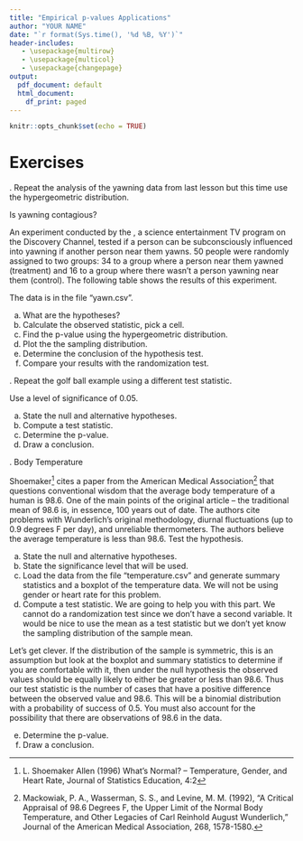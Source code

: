 ```yaml
---
title: "Empirical p-values Applications"
author: "YOUR NAME"
date: "`r format(Sys.time(), '%d %B, %Y')`"
header-includes:
   - \usepackage{multirow}
   - \usepackage{multicol}
   - \usepackage{changepage}
output:
  pdf_document: default
  html_document:
    df_print: paged
---
```


```r
knitr::opts_chunk$set(echo = TRUE)
```

\newcommand{\E}{\mbox{E}}
\newcommand{\Var}{\mbox{Var}}
\newcommand{\Cov}{\mbox{Cov}}
\newcommand{\Prob}{\mbox{P}}
\newcommand*\diff{\mathop{}\!\mathrm{d}}

# Exercises

\indent 1. Repeat the analysis of the yawning data from last lesson but this time use the hypergeometric distribution.

Is yawning contagious? 

An experiment conducted by the \textit{MythBusters}, a science entertainment TV program on the Discovery Channel, tested if a person can be subconsciously influenced into yawning if another person near them yawns. 50 people were randomly assigned to two groups: 34 to a group where a person near them yawned (treatment) and 16 to a group where there wasn't a person yawning near them (control). The following table shows the results of this experiment. 
\begin{center}
\begin{tabular}{ll cc c} 
			&				& \multicolumn{2}{c}{\textit{Group}} \\
\cline{3-4}
							&			& Treatment	& Control 	& Total	\\
\cline{2-5}
\multirow{2}{*}{\textit{Result}}		&Yawn 		& 10	 	& 4		& 14 	\\
							&Not Yawn	& 24	 	& 12 	 	& 36 \\
\cline{2-5}
							&Total		& 34		& 16		& 50 \\
\end{tabular}
\end{center}

The data is in the file "yawn.csv".

a. What are the hypotheses?
b. Calculate the observed statistic, pick a cell.
c. Find the p-value using the hypergeometric distribution.
d. Plot the the sampling distribution.
e. Determine the conclusion of the hypothesis test.
f. Compare your results with the randomization test.

\indent 2. Repeat the golf ball example using a different test statistic.

Use a level of significance of 0.05.

a. State the null and alternative hypotheses.
b. Compute a test statistic.
c. Determine the p-value.
d. Draw a conclusion.

\indent 3. Body Temperature

Shoemaker^[L. Shoemaker Allen (1996) What's Normal? – Temperature, Gender, and Heart Rate, Journal of Statistics Education, 4:2] cites a paper from the American Medical Association^[Mackowiak, P. A., Wasserman, S. S., and Levine, M. M. (1992), "A Critical Appraisal of 98.6 Degrees F, the Upper Limit of the Normal Body Temperature, and Other Legacies of Carl Reinhold August Wunderlich," Journal of the American Medical Association, 268, 1578-1580.] that questions conventional wisdom that the average body temperature of a human is 98.6. One of the main points of the original article – the traditional mean of 98.6 is, in essence, 100 years out of date. The authors cite problems with Wunderlich's original methodology, diurnal fluctuations (up to 0.9 degrees F per day), and unreliable thermometers. The authors believe the average temperature is less than 98.6. Test the hypothesis.

a. State the null and alternative hypotheses. 
b. State the significance level that will be used.
c. Load the data from the file "temperature.csv" and generate summary statistics and a boxplot of the temperature data. We will not be using gender or heart rate for this problem.
d. Compute a test statistic. We are going to help you with this part. We cannot do a randomization test since we don't have a second variable. It would be nice to use the mean as a test statistic but we don't yet know the sampling distribution of the sample mean.  

Let's get clever. If the distribution of the sample is symmetric, this is an assumption but look at the boxplot and summary statistics to determine if you are comfortable with it, then under the null hypothesis the observed values should be equally likely to either be greater or less than 98.6. Thus our test statistic is the number of cases that have a positive difference between the observed value and 98.6. This will be a binomial distribution with a probability of success of 0.5. You must also account for the possibility that there are observations of 98.6 in the data.

e. Determine the p-value.
f. Draw a conclusion.
